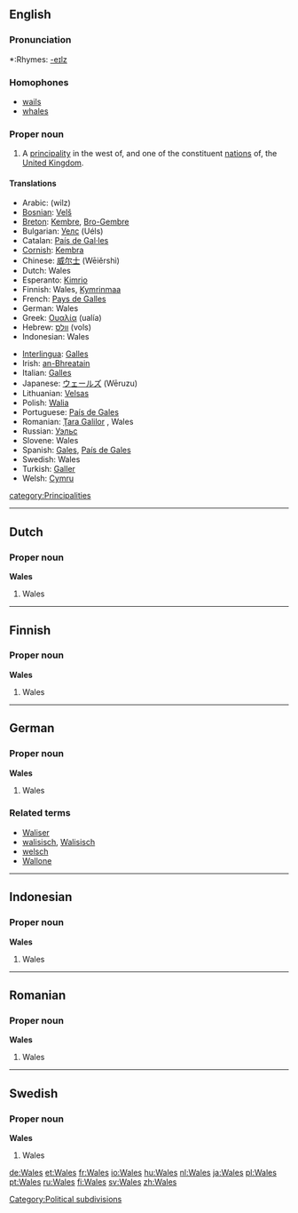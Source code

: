 {{see|wales}}
==English==

===Pronunciation===
*:Rhymes: [[Rhymes:English:-eɪlz|-eɪlz]]

===Homophones===
* [[wails]]
* [[whales]]

===Proper noun===
{{en-proper noun}}

#A [[principality]] in the west of, and one of the constituent [[nation]]s of, the [[United Kingdom]].

====Translations====
{{top}}
*Arabic: {{ARchar|[[ويلز]]}} (wilz) {{f}}
*[[Bosnian]]: [[Velš]] {{m}}
*[[Breton]]: [[Kembre]], [[Bro-Gembre]]
*Bulgarian: [[Уелс]] (Uéls)
*Catalan: [[País de Gal·les]] {{m}}
*[[Cornish]]: [[Kembra]]
*Chinese: [[威尔士]] (Wēiěrshì)
*Dutch: Wales {{n}}
*Esperanto: [[Kimrio]]
*Finnish: Wales, [[Kymrinmaa]]
*French: [[Pays de Galles]] {{m}}
*German: Wales {{n}}
*Greek: [[Ουαλία]] (ualía) {{f}}
*Hebrew: [[וולס]] (vols)
*Indonesian: Wales
{{mid}}
*[[Interlingua]]: [[Galles]]
*Irish: [[an-Bhreatain]] {{f}}
*Italian: [[Galles]]
*Japanese: [[ウェールズ]] (Wēruzu)
*Lithuanian: [[Velsas]] {{m}}
*Polish: [[Walia]] {{f}}
*Portuguese: [[País de Gales]] {{m}}
*Romanian: [[Ţara Galilor]] {{f}}, Wales {{n}}
*Russian: [[Уэльс]] {{Unicode|(Uɛ́l’s)}} {{m}}
*Slovene: Wales {{m}}
*Spanish: [[Gales]], [[País de Gales]] {{m}}
*Swedish: Wales
*Turkish: [[Galler]]
*Welsh: [[Cymru]] {{f}}
{{bottom}}

[[category:Principalities]]

----

==Dutch==
===Proper noun===
'''Wales'''

#Wales

----
==Finnish==
===Proper noun===
'''Wales'''

#Wales
----
==German==
===Proper noun===
'''Wales'''

#Wales

===Related terms===
*[[Waliser]]
*[[walisisch]], [[Walisisch]]
*[[welsch]]
*[[Wallone]]

----

==Indonesian==
===Proper noun===
'''Wales'''

#Wales
----
==Romanian==
===Proper noun===
'''Wales'''

#Wales
----
==Swedish==
===Proper noun===
'''Wales'''

#Wales

[[Category:Political subdivisions]]
[[de:Wales]]
[[et:Wales]]
[[fr:Wales]]
[[io:Wales]]
[[hu:Wales]]
[[nl:Wales]]
[[ja:Wales]]
[[pl:Wales]]
[[pt:Wales]]
[[ru:Wales]]
[[fi:Wales]]
[[sv:Wales]]
[[zh:Wales]]